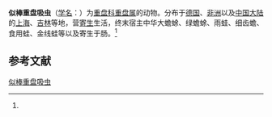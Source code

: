 {{Speciesbox
| name = 似棒重盘吸虫
| status = 
| status_system = 
| image = 
| genus = Diplodiscus
| species = subclavatus
| authority = (Goeze, 1782)<ref name='id10028'>{{cite web| url =http://www.bioinfo.cn/db05/BjdwSpecies.php?action=view&id=10028| title =似棒重盘吸虫| work =《中国动物物种编目数据库》| publisher =中国科学院微生物研究所| author =中国科学院动物研究所| accessdate =2009-04-16| deadurl =yes| archiveurl =https://web.archive.org/web/20160305101915/http://www.bioinfo.cn/db05/BjdwSpecies.php?action=view&id=10028| archivedate =2016-03-05}}</ref>
}}

'''似棒重盘吸虫'''（[[学名|学名]]：{{lang|la|''Diplodiscus subclavatus''}}）为[[重盘科|重盘科]][[重盘属|重盘属]]的动物。分布于[[德国|德国]]、[[非洲|非洲]]以及[[中国大陆|中国大陆]]的[[上海|上海]]、[[吉林|吉林]]等地，营[[寄生|寄生]]生活，终末宿主中华大蟾蜍、绿蟾蜍、雨蛙、细齿蟾、食用蛙、金线蛙等以及寄生于肠。<ref name='id10028'/>

== 参考文献 ==
{{reflist}}

{{Wikispecies|Diplodiscus subclavatus}}
{{Taxonbar|from=Q10885743}}

[[Category:重盘属|似棒重盘吸虫]]


{{吸虫小作品}}